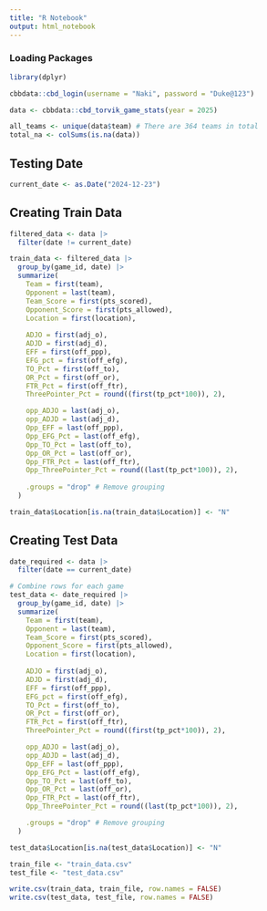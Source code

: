 ```yaml
---
title: "R Notebook"
output: html_notebook
---
```


### Loading Packages
```r
library(dplyr)
```


```r
cbbdata::cbd_login(username = "Naki", password = "Duke@123")
```

```r
data <- cbbdata::cbd_torvik_game_stats(year = 2025)

all_teams <- unique(data$team) # There are 364 teams in total
total_na <- colSums(is.na(data)) 
```

## Testing Date
```r
current_date <- as.Date("2024-12-23")
```


## Creating Train Data

```r
filtered_data <- data |> 
  filter(date != current_date)

train_data <- filtered_data |>
  group_by(game_id, date) |>
  summarize(
    Team = first(team),
    Opponent = last(team),
    Team_Score = first(pts_scored),
    Opponent_Score = first(pts_allowed),
    Location = first(location),
    
    ADJO = first(adj_o),
    ADJD = first(adj_d),
    EFF = first(off_ppp),
    EFG_pct = first(off_efg),
    TO_Pct = first(off_to),
    OR_Pct = first(off_or),
    FTR_Pct = first(off_ftr),
    ThreePointer_Pct = round((first(tp_pct*100)), 2),

    opp_ADJO = last(adj_o),
    opp_ADJD = last(adj_d),
    Opp_EFF = last(off_ppp),
    Opp_EFG_Pct = last(off_efg),
    Opp_TO_Pct = last(off_to),
    Opp_OR_Pct = last(off_or),
    Opp_FTR_Pct = last(off_ftr),
    Opp_ThreePointer_Pct = round((last(tp_pct*100)), 2),
    
    .groups = "drop" # Remove grouping
  )

train_data$Location[is.na(train_data$Location)] <- "N" 
```


## Creating Test Data

```r
date_required <- data |> 
  filter(date == current_date)

# Combine rows for each game
test_data <- date_required |>
  group_by(game_id, date) |>
  summarize(
    Team = first(team),
    Opponent = last(team),
    Team_Score = first(pts_scored),
    Opponent_Score = first(pts_allowed),
    Location = first(location),
    
    ADJO = first(adj_o),
    ADJD = first(adj_d),
    EFF = first(off_ppp),
    EFG_pct = first(off_efg),
    TO_Pct = first(off_to),
    OR_Pct = first(off_or),
    FTR_Pct = first(off_ftr),
    ThreePointer_Pct = round((first(tp_pct*100)), 2),

    opp_ADJO = last(adj_o),
    opp_ADJD = last(adj_d),
    Opp_EFF = last(off_ppp),
    Opp_EFG_Pct = last(off_efg),
    Opp_TO_Pct = last(off_to),
    Opp_OR_Pct = last(off_or),
    Opp_FTR_Pct = last(off_ftr),
    Opp_ThreePointer_Pct = round((last(tp_pct*100)), 2),

    .groups = "drop" # Remove grouping
  )

test_data$Location[is.na(test_data$Location)] <- "N" 
```

```r
train_file <- "train_data.csv"
test_file <- "test_data.csv"
```


```r
write.csv(train_data, train_file, row.names = FALSE)
write.csv(test_data, test_file, row.names = FALSE)
```


